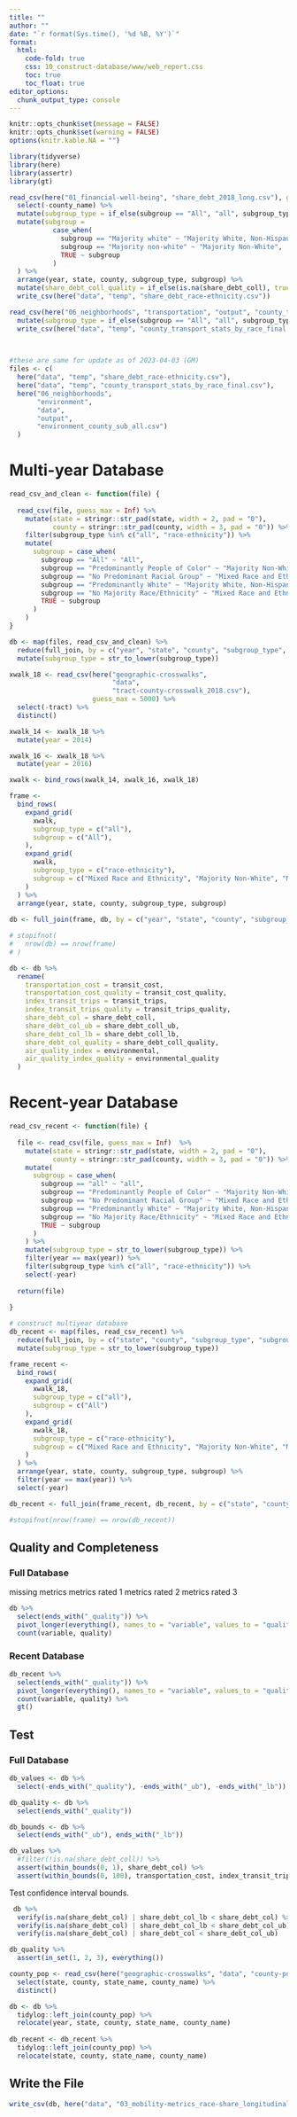 ```yaml
---
title: ""
author: ""
date: "`r format(Sys.time(), '%d %B, %Y')`"
format:
  html:
    code-fold: true
    css: 10_construct-database/www/web_report.css
    toc: true
    toc_float: true
editor_options: 
  chunk_output_type: console
---
```


```r
knitr::opts_chunk$set(message = FALSE)
knitr::opts_chunk$set(warning = FALSE)
options(knitr.kable.NA = "")

```

```r
library(tidyverse)
library(here)
library(assertr)
library(gt)

```

```r
read_csv(here("01_financial-well-being", "share_debt_2018_long.csv"), guess_max = Inf) %>%
  select(-county_name) %>%
  mutate(subgroup_type = if_else(subgroup == "All", "all", subgroup_type)) %>%
  mutate(subgroup = 
           case_when(
             subgroup == "Majority white" ~ "Majority White, Non-Hispanic",
             subgroup == "Majority non-white" ~ "Majority Non-White",
             TRUE ~ subgroup
           )
  ) %>%
  arrange(year, state, county, subgroup_type, subgroup) %>%
  mutate(share_debt_coll_quality = if_else(is.na(share_debt_coll), true = as.numeric(NA), false = share_debt_coll_quality)) %>%  
  write_csv(here("data", "temp", "share_debt_race-ethnicity.csv"))

read_csv(here("06_neighborhoods", "transportation", "output", "county_transport_stats_by_race_final.csv"))  %>%
  mutate(subgroup_type = if_else(subgroup == "All", "all", subgroup_type)) %>%
  write_csv(here("data", "temp", "county_transport_stats_by_race_final.csv"))
  



```

```r
#these are same for update as of 2023-04-03 (GM)
files <- c(
  here("data", "temp", "share_debt_race-ethnicity.csv"),
  here("data", "temp", "county_transport_stats_by_race_final.csv"),
  here("06_neighborhoods", 
       "environment", 
       "data", 
       "output", 
       "environment_county_sub_all.csv")
  )

```

# Multi-year Database

```r
read_csv_and_clean <- function(file) {
  
  read_csv(file, guess_max = Inf) %>%
    mutate(state = stringr::str_pad(state, width = 2, pad = "0"),
           county = stringr::str_pad(county, width = 3, pad = "0")) %>%
    filter(subgroup_type %in% c("all", "race-ethnicity")) %>%
    mutate(
      subgroup = case_when(
        subgroup == "All" ~ "All",
        subgroup == "Predominantly People of Color" ~ "Majority Non-White", 
        subgroup == "No Predominant Racial Group" ~ "Mixed Race and Ethnicity",
        subgroup == "Predominantly White" ~ "Majority White, Non-Hispanic",
        subgroup == "No Majority Race/Ethnicity" ~ "Mixed Race and Ethnicity", 
        TRUE ~ subgroup
      )
    )
}

db <- map(files, read_csv_and_clean) %>%
  reduce(full_join, by = c("year", "state", "county", "subgroup_type", "subgroup")) %>%
  mutate(subgroup_type = str_to_lower(subgroup_type))

xwalk_18 <- read_csv(here("geographic-crosswalks", 
                          "data", 
                          "tract-county-crosswalk_2018.csv"), 
                     guess_max = 5000) %>%
  select(-tract) %>%
  distinct()

xwalk_14 <- xwalk_18 %>%
  mutate(year = 2014)

xwalk_16 <- xwalk_18 %>%
  mutate(year = 2016)

xwalk <- bind_rows(xwalk_14, xwalk_16, xwalk_18)

frame <- 
  bind_rows(
    expand_grid(
      xwalk,
      subgroup_type = c("all"),
      subgroup = c("All"),
    ),
    expand_grid(
      xwalk,
      subgroup_type = c("race-ethnicity"),
      subgroup = c("Mixed Race and Ethnicity", "Majority Non-White", "Majority White, Non-Hispanic")
    )
  ) %>%
  arrange(year, state, county, subgroup_type, subgroup)
  
db <- full_join(frame, db, by = c("year", "state", "county", "subgroup_type", "subgroup"))

# stopifnot(
#   nrow(db) == nrow(frame)
# )

```

```r
db <- db %>%
  rename(
    transportation_cost = transit_cost,
    transportation_cost_quality = transit_cost_quality,
    index_transit_trips = transit_trips,
    index_transit_trips_quality = transit_trips_quality,
    share_debt_col = share_debt_coll,
    share_debt_col_ub = share_debt_coll_ub,
    share_debt_col_lb = share_debt_coll_lb,
    share_debt_col_quality = share_debt_coll_quality,
    air_quality_index = environmental,
    air_quality_index_quality = environmental_quality
  )

```

# Recent-year Database

```r
read_csv_recent <- function(file) {
  
  file <- read_csv(file, guess_max = Inf)  %>%
    mutate(state = stringr::str_pad(state, width = 2, pad = "0"),
           county = stringr::str_pad(county, width = 3, pad = "0")) %>%
    mutate(
      subgroup = case_when(
        subgroup == "all" ~ "all",
        subgroup == "Predominantly People of Color" ~ "Majority Non-White", 
        subgroup == "No Predominant Racial Group" ~ "Mixed Race and Ethnicity",
        subgroup == "Predominantly White" ~ "Majority White, Non-Hispanic",
        subgroup == "No Majority Race/Ethnicity" ~ "Mixed Race and Ethnicity", 
        TRUE ~ subgroup
      )
    ) %>%
    mutate(subgroup_type = str_to_lower(subgroup_type)) %>%
    filter(year == max(year)) %>%
    filter(subgroup_type %in% c("all", "race-ethnicity")) %>%
    select(-year)
  
  return(file)
  
}

# construct multiyear database
db_recent <- map(files, read_csv_recent) %>%
  reduce(full_join, by = c("state", "county", "subgroup_type", "subgroup")) %>%
  mutate(subgroup_type = str_to_lower(subgroup_type))

frame_recent <- 
  bind_rows(
    expand_grid(
      xwalk_18, 
      subgroup_type = c("all"),
      subgroup = c("All")
    ),
    expand_grid(
      xwalk_18,
      subgroup_type = c("race-ethnicity"),
      subgroup = c("Mixed Race and Ethnicity", "Majority Non-White", "Majority White, Non-Hispanic")
    )
  ) %>%
  arrange(year, state, county, subgroup_type, subgroup) %>%
  filter(year == max(year)) %>%
  select(-year)

db_recent <- full_join(frame_recent, db_recent, by = c("state", "county", "subgroup_type", "subgroup"))

#stopifnot(nrow(frame) == nrow(db_recent))

```




## Quality and Completeness

### Full Database

missing metrics
metrics rated 1
metrics rated 2
metrics rated 3

```r
db %>%
  select(ends_with("_quality")) %>%
  pivot_longer(everything(), names_to = "variable", values_to = "quality") %>%
  count(variable, quality)

```

### Recent Database

```r
db_recent %>%
  select(ends_with("_quality")) %>%
  pivot_longer(everything(), names_to = "variable", values_to = "quality") %>%
  count(variable, quality) %>%
  gt()

```

## Test

### Full Database

```r
db_values <- db %>%
  select(-ends_with("_quality"), -ends_with("_ub"), -ends_with("_lb"))

db_quality <- db %>%
  select(ends_with("_quality"))

db_bounds <- db %>%
  select(ends_with("_ub"), ends_with("_lb"))

```

```r

db_values %>%
  #filter(!is.na(share_debt_coll)) %>%
  assert(within_bounds(0, 1), share_debt_col) %>%
  assert(within_bounds(0, 100), transportation_cost, index_transit_trips, air_quality_index)

```

Test confidence interval bounds. 

```r
 db %>%
  verify(is.na(share_debt_col) | share_debt_col_lb < share_debt_col) %>%
  verify(is.na(share_debt_col) | share_debt_col_lb < share_debt_col_ub) %>%
  verify(is.na(share_debt_col) | share_debt_col < share_debt_col_ub)

```

```r
db_quality %>%
  assert(in_set(1, 2, 3), everything())

```

```r
county_pop <- read_csv(here("geographic-crosswalks", "data", "county-populations.csv")) %>%
  select(state, county, state_name, county_name) %>%
  distinct()

db <- db %>%
  tidylog::left_join(county_pop) %>%
  relocate(year, state, county, state_name, county_name)
  
db_recent <- db_recent %>%
  tidylog::left_join(county_pop) %>%
  relocate(state, county, state_name, county_name)
```

## Write the File

```r
write_csv(db, here("data", "03_mobility-metrics_race-share_longitudinal.csv"))

```

